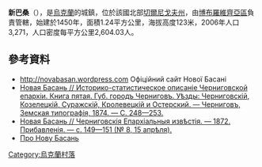 {{coord|50|34|2|N|31|30|7|E|scale:100000|display=title}}

'''新巴桑'''（{{lang-uk|Нова Басань}}），是[[烏克蘭|烏克蘭]]的城鎮，位於該國北部[[切爾尼戈夫州|切爾尼戈夫州]]，由[[博布羅維齊亞區|博布羅維齊亞區]]負責管轄，始建於1450年，面積1.24平方公里，海拔高度123米，2006年人口3,271，人口密度每平方公里2,604.03人。

==參考資料==
* http://novabasan.wordpress.com {{Wayback|url=http://novabasan.wordpress.com/ |date=20161019092013 }} Офіційний сайт Нової Басані
* [https://drive.google.com/file/d/0B9EyeQe6VOzoTzZSZFZYTDZINjQ/edit?usp=sharing Новая Басань // Историко-статистическое описаніе Черниговской епархіи. Книга пятая. Губ. городъ Черниговъ. Уѣзды: Черниговскій, Козелецкій, Суражскій, Кролевецкій и Остерский. — Черниговъ, Земская типографія, 1874. — С. 248—253.] {{Wayback|url=https://drive.google.com/file/d/0B9EyeQe6VOzoTzZSZFZYTDZINjQ/edit?usp=sharing |date=20160527135325 }}
* [https://vivaldi.nlr.ru/ap000025807/view#page=1 Новая Басань // Черниговскія Епархіальныя извѣстія. — 1872. Прибавленія. — с. 149—151 (№ 8, 15 апрѣля).] {{Wayback|url=https://vivaldi.nlr.ru/ap000025807/view#page=1 |date=20151208063741 }}
* [https://web.archive.org/web/20170219004923/http://novabasan.com.ua/ Про Нову Басань]

{{Ukraine-geo-stub}}
[[Category:烏克蘭村落|Category:烏克蘭村落]]